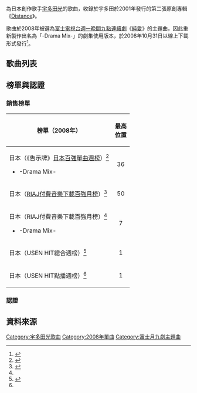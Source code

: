 {{Infobox song
| Name = Eternally -Drama Mix-
| Type = Single
| Artist = [[宇多田光|宇多田光]]
| Released = {{Start date|2008|10|31}}
| Format = [[數碼音樂下載|線上下載]]
| Recorded = 2001年
| Genre = [[J-Pop|J-Pop]]
| length = {{Duration|m=4|s=49}}
| Label = [[EMI_Music_Japan|EMI Music Japan]]
| Writer = [[宇多田光|宇多田光]]
| Producer = *三宅彰
*[[宇多田照實|宇多田照實]]
| prev_title   = [[Prisoner_Of_Love|Prisoner Of Love]]
| prev_year    = 2008
| next_title   = [[Beautiful_World/Kiss_&_Cry#Beautiful_World_-PLANiTb_Acoustica_Mix-|Beautiful World -PLANiTb Acoustica Mix-]]
| next_year    = 2009
}}

{{單雙書名號轉換|'''Eternally'''}}為日本創作歌手[[宇多田光|宇多田光]]的歌曲，收錄於宇多田於2001年發行的第二張原創專輯《[[Distance|Distance]]》。

歌曲於2008年被選為[[富士電視台|富士電視台]][[富士電視台週一晚間九點連續劇|週一晚間九點連續劇]]《[[純愛_(日本電視劇)|純愛]]》的主題曲，因此重新製作出名為「-Drama Mix-」的劇集使用版本，於2008年10月31日以線上下載形式發行<ref name="Barks">{{cite web | script-title=ja:宇多田ヒカル"隠れた名曲"の新ヴァージョンが月9主題歌に | url=http://www.barks.jp/news/?id=1000043748 | language=ja | work=Barks | date=2008-09-29 | access-date=2010-09-17 | archive-date=2021-06-14 | archive-url=https://web.archive.org/web/20210614143519/https://www.barks.jp/news/?id=1000043748 }}</ref>。

== 歌曲列表 ==
{{Track listing
| headline = 線上下載
| title1 = Eternally -Drama Mix-
| length1 = 4:49
}}

== 榜單與認證 ==
{{col-begin}}
{{col-2}}
=== 銷售榜單 ===
{| class="wikitable sortable plainrowheaders" style="text-align:center"
! scope="col"|榜單（2008年）
! scope="col"|最高<br/>位置
|-
! scope="row"|日本（《告示牌》[[日本百强单曲榜|日本百強單曲週榜]]）<ref>{{cite web |url=http://www.billboard-japan.com/system/jp_charts/hot100/11-50/page:97 |title=Japan Billboard Hot 100 |publisher=[[日本告示牌|Billboard Japan]] |date=2008-11-03 |access-date=2010-09-17 |archive-url=https://www.webcitation.org/5snmpclEO?url=http://www.billboard-japan.com/system/jp_charts/hot100/11-50/page:97 |archive-date=2010-09-17 |url-status=dead }}</ref>
*-Drama Mix-
|align="center"|36
|-
! scope="row"|日本（[[日本唱片協會|RIAJ]][[RIAJ付費音樂下載榜|付費音樂下載百強月榜]]）<ref name="Ringtones">{{cite web |url=http://www.riaj.or.jp/data/others/chart/w081120_1.html |script-title=ja:レコード協会調べ　10月度有料音楽配信チャート（「着うた（R）」）＜略称：10月度レコ協チャート（「着うた（R）」）＞ |date=2008-11-20 |publisher={{lang|ja|[[日本唱片協會|日本レコード協会]]}} |access-date=2010-09-17 |language=ja |archive-date=2014-08-27 |archive-url=https://web.archive.org/web/20140827015117/http://www.riaj.or.jp/data/others/chart/w081120_1.html }}</ref>
|align="center"|50
|-
! scope="row"|日本（RIAJ付費音樂下載百強月榜）<ref name="Ringtones"/>
*-Drama Mix-
|align="center"|7
|-
! scope="row"| 日本（USEN HIT總合週榜）<ref name="usen">{{Cite news |script-title=ja:宇多田ヒカル、月9主題歌がUSEN リクエスト＆総合チャート1位 |url=https://www.barks.jp/news/?id=1000045073 |newspaper=Barks |date=2008-11-20 |accessdate=2021-02-13 |archive-date=2021-10-09 |archive-url=https://web.archive.org/web/20211009080107/https://www.barks.jp/news/?id=1000045073 }}</ref>
|align="center"|1
|-
! scope="row"| 日本（USEN HIT點播週榜）<ref name="usen"/>
|align="center"|1
|}
{{col-2}}
=== 認證 ===
{{Certification Table Top}}
{{Certification Table Entry|region=Japan|artist=Utada Hikaru|title=Eternally|note=原版|award=金|type=single|relyear=2008|certyear=2008|certmonth=10|accessdate=2021-08-08|salesamount=100,000<small>（全曲下載）</small>}}
{{Certification Table Entry|region=Japan|artist=Utada Hikaru|title=Eternally -Drama Mix-|note=-Drama Mix-|award=金|type=single|relyear=2008|certyear=2008|certmonth=11|accessdate=2021-08-08|salesamount=100,000<small>（全曲下載）</small>}}
{{Certification Table Entry|region=Japan|artist=Utada Hikaru|title=Eternally -Drama Mix-（PC）|note=-Drama Mix-|award=金|type=single|relyear=2008|certyear=2009|certmonth=11|accessdate=2021-08-08|salesamount=100,000<small>（電腦下載）</small>}}
{{Certification Table Bottom}}
{{col-end}}

== 資料來源 ==
{{reflist}}

{{Utada Hikaru songs}}
{{富士月九劇主題曲2000年代後半部}}
[[Category:宇多田光歌曲|Category:宇多田光歌曲]]
[[Category:2008年單曲|Category:2008年單曲]]
[[Category:富士月九劇主題曲|Category:富士月九劇主題曲]]